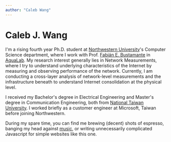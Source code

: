 ```yaml
---
author: "Caleb Wang"
---
```


# **Caleb** J. Wang 

I'm a rising fourth year Ph.D. student at [Northwestern University](https://www.northwestern.edu)'s Computer Science department, where I work with Prof. [Fabián E. Bustamante](https://users.cs.northwestern.edu/~fabianb/) in [AquaLab](https://aqualab.cs.northwestern.edu).
My research interest generally lies in Network Measurements, where I try to understand underlying characteristics of the Internet by measuring and observing performance of the network. 
Currently, I am conducting a cross-layer analysis of network-level measurements and the infrastructure beneath to understand Internet consolidation at the physical level.

I received my Bachelor's degree in Electrical Engineering and Master's degree in Communication Engineering, both from [National Taiwan University](https://www.ntu.edu.tw/english/).
I worked briefly as a customer engineer at Microsoft, Taiwan before joining Northwestern. 

During my spare time, you can find me brewing (decent) shots of espresso, banging my head against [music](https://www.youtube.com/watch?v=LTyxnUZMA1k), or writing unnecessarily complicated Javascript for simple websites like this one.
